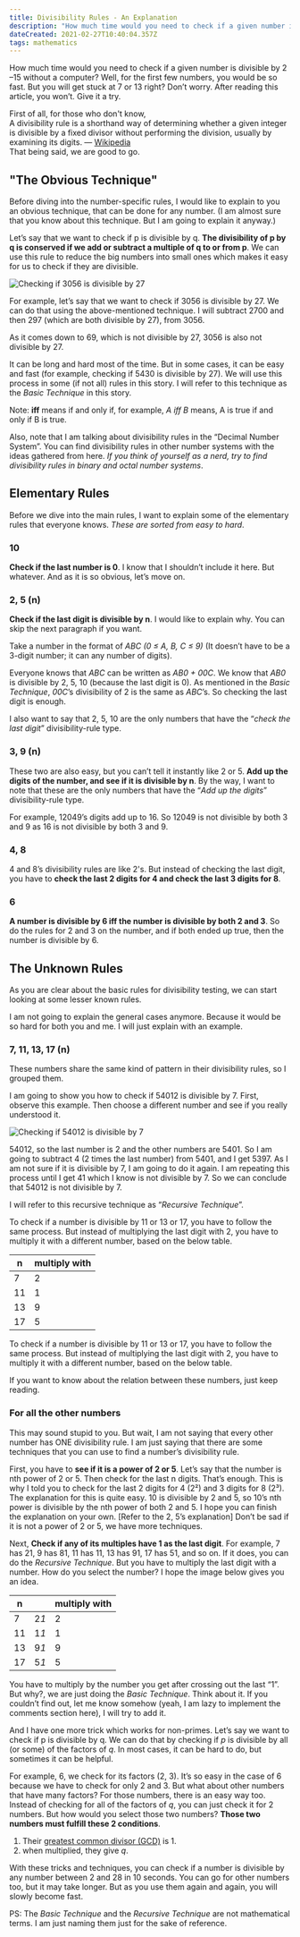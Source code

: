 ---
title: Divisibility Rules - An Explanation
description: "How much time would you need to check if a given number is divisible by 2 –15 without a computer? Well, for the first few numbers, you would be so fast. But you will get stuck at 7 or 13 right? Don't worry. After reading this article, you won't. Give it a try."
dateCreated: 2021-02-27T10:40:04.357Z
tags: mathematics
---

How much time would you need to check if a given number is divisible by 2 –15 without a computer? Well, for the first few numbers, you would be so fast. But you will get stuck at 7 or 13 right? Don’t worry. After reading this article, you won’t. Give it a try.

<TableOfContents source={sourceContent} />

First of all, for those who don't know,   
A divisibility rule is a shorthand way of determining whether a given integer is divisible by a fixed divisor without performing the division, usually by examining its digits. — [Wikipedia](https://en.wikipedia.org/wiki/Divisibility_rule)   
That being said, we are good to go.

## "The Obvious Technique"

Before diving into the number-specific rules, I would like to explain to you an obvious technique, that can be done for any number. (I am almost sure that you know about this technique. But I am going to explain it anyway.)

Let’s say that we want to check if p is divisible by q. **The divisibility of p by q is conserved if we add or subtract a multiple of q to or from p**. We can use this rule to reduce the big numbers into small ones which makes it easy for us to check if they are divisible.

<img alt="Checking if 3056 is divisible by 27" src="/post__images/divisibility-rules/The Obvious Rule.png" />

For example, let’s say that we want to check if 3056 is divisible by 27. We can do that using the above-mentioned technique. I will subtract 2700 and then 297 (which are both divisible by 27), from 3056.

As it comes down to 69, which is not divisible by 27, 3056 is also not divisible by 27.

It can be long and hard most of the time. But in some cases, it can be easy and fast (for example, checking if 5430 is divisible by 27). We will use this process in some (if not all) rules in this story. I will refer to this technique as the _Basic Technique_ in this story.

Note: **iff** means if and only if, for example, _A iff B_ means, A is true if and only if B is true.

Also, note that I am talking about divisibility rules in the “Decimal Number System”. You can find divisibility rules in other number systems with the ideas gathered from here. _If you think of yourself as a nerd, try to find divisibility rules in binary and octal number systems_.

## Elementary Rules

Before we dive into the main rules, I want to explain some of the elementary rules that everyone knows. _These are sorted from easy to hard_.

### 10

**Check if the last number is 0**. I know that I shouldn’t include it here. But whatever. And as it is so obvious, let’s move on.

### 2, 5 (n)

**Check if the last digit is divisible by n**. I would like to explain why. You can skip the next paragraph if you want.

Take a number in the format of _ABC (0 ≤ A, B, C ≤ 9)_ (It doesn’t have to be a 3-digit number; it can any number of digits).

Everyone knows that _ABC_ can be written as _AB0 + 00C_. We know that _AB0_ is divisible by 2, 5, 10 (because the last digit is 0). As mentioned in the _Basic Technique_, _00C_’s divisibility of 2 is the same as _ABC_’s. So checking the last digit is enough.

I also want to say that 2, 5, 10 are the only numbers that have the “_check the last digit_” divisibility-rule type.

### 3, 9 (n)

These two are also easy, but you can’t tell it instantly like 2 or 5. **Add up the digits of the number, and see if it is divisible by n**. By the way, I want to note that these are the only numbers that have the “_Add up the digits_” divisibility-rule type.

For example, 12049’s digits add up to 16. So 12049 is not divisible by both 3 and 9 as 16 is not divisible by both 3 and 9.

### 4, 8

4 and 8’s divisibility rules are like 2's. But instead of checking the last digit, you have to **check the last 2 digits for 4 and check the last 3 digits for 8**.

### 6

**A number is divisible by 6 iff the number is divisible by both 2 and 3**. So do the rules for 2 and 3 on the number, and if both ended up true, then the number is divisible by 6.

## The Unknown Rules

As you are clear about the basic rules for divisibility testing, we can start looking at some lesser known rules.

I am not going to explain the general cases anymore. Because it would be so hard for both you and me. I will just explain with an example.

### 7, 11, 13, 17 (n)

These numbers share the same kind of pattern in their divisibility rules, so I grouped them.

I am going to show you how to check if 54012 is divisible by 7. First, observe this example. Then choose a different number and see if you really understood it.

<img alt="Checking if 54012 is divisible by 7" src="/post__images/divisibility-rules/Divisibility Rule - 7.svg" />

54012, so the last number is 2 and the other numbers are 5401. So I am going to subtract 4 (2 times the last number) from 5401, and I get 5397.
As I am not sure if it is divisible by 7, I am going to do it again. I am repeating this process until I get 41 which I know is not divisible by 7. So we can conclude that 54012 is not divisible by 7.

I will refer to this recursive technique as “_Recursive Technique_”.

To check if a number is divisible by 11 or 13 or 17, you have to follow the same process. But instead of multiplying the last digit with 2, you have to multiply it with a different number, based on the below table.

|n|multiply with|
|--|-------------|
| 7|      2      |
|11|      1      |
|13|      9      |
|17|      5      |

To check if a number is divisible by 11 or 13 or 17, you have to follow the same process. But instead of multiplying the last digit with 2, you have to multiply it with a different number, based on the below table.

If you want to know about the relation between these numbers, just keep reading.

### For all the other numbers

This may sound stupid to you. But wait, I am not saying that every other number has ONE divisibility rule. I am just saying that there are some techniques that you can use to find a number’s divisibility rule.

First, you have to **see if it is a power of 2 or 5**. Let’s say that the number is nth power of 2 or 5. Then check for the last n digits. That’s enough. This is why I told you to check for the last 2 digits for 4 (2²) and 3 digits for 8 (2³).
The explanation for this is quite easy. 10 is divisible by 2 and 5, so 10’s nth power is divisible by the nth power of both 2 and 5. I hope you can finish the explanation on your own. [Refer to the 2, 5’s explanation]
Don’t be sad if it is not a power of 2 or 5, we have more techniques.

Next, **Check if any of its multiples have 1 as the last digit**. For example, 7 has 21, 9 has 81, 11 has 11, 13 has 91, 17 has 51, and so on. If it does, you can do the _Recursive Technique_. But you have to multiply the last digit with a number. How do you select the number? I hope the image below gives you an idea.

| n|    |multiply with|
|--|----|-------------|
| 7|2*1*|      2      |
|11|1*1*|      1      |
|13|9*1*|      9      |
|17|5*1*|      5      |

You have to multiply by the number you get after crossing out the last “1”. But why?, we are just doing the _Basic Technique_. Think about it. If you couldn’t find out, let me know somehow (yeah, I am lazy to implement the comments section here), I will try to add it.

And I have one more trick which works for non-primes. Let’s say we want to check if p is divisible by q. We can do that by checking if _p_ is divisible by all (or some) of the factors of _q_. In most cases, it can be hard to do, but sometimes it can be helpful.

For example, 6, we check for its factors (2, 3). It’s so easy in the case of 6 because we have to check for only 2 and 3. But what about other numbers that have many factors? For those numbers, there is an easy way too. Instead of checking for all of the factors of _q_, you can just check it for 2 numbers. But how would you select those two numbers? **Those two numbers must fulfill these 2 conditions**.
1. Their [greatest common divisor (GCD)]((https://en.wikipedia.org/wiki/Greatest_common_divisor)) is 1. 
2. when multiplied, they give _q_.

With these tricks and techniques, you can check if a number is divisible by any number between 2 and 28 in 10 seconds. You can go for other numbers too, but it may take longer. But as you use them again and again, you will slowly become fast.

PS: The _Basic Technique_ and the _Recursive Technique_ are not mathematical terms. I am just naming them just for the sake of reference.